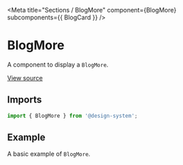 
<Meta
  title="Sections / BlogMore"
  component={BlogMore}
  subcomponents={{ BlogCard }}
/>

# BlogMore

A component to display a `BlogMore`.

[View source](https://github.com/actarian/design-system/tree/main/src/@sections/blog-more)

## Imports

```js
import { BlogMore } from '@design-system';
```

## Example

A basic example of `BlogMore`.

<Canvas>
  <Story name="BlogMore">
    <BlogMore />
  </Story>
</Canvas>

<Canvas>
  <Story name="BlogCard">
    <BlogCard maxWidth="540px" margin="3rem" />
  </Story>
</Canvas>
